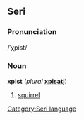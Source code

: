 ==Seri==
[[Category:Seri language]]
===Pronunciation===
/ˈχpist/

===Noun===
'''xpist''' (''plural'' '''[[xpisatj]]''')

#[[squirrel]]